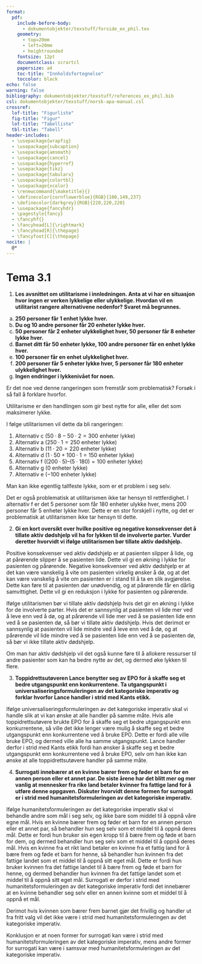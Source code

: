 ```yaml
---
format: 
  pdf:
    include-before-body:
      - dokumentobjekter/texstuff/forside_ex_phil.tex  
    geometry:
      - top=20mm
      - left=20mm
      - heightrounded
    fontsize: 12pt
    documentclass: scrartcl
    papersize: a4
    toc-title: "Innholdsfortegnelse"
    toccolor: black
echo: false
warning: false
bibliography: dokumentobjekter/texstuff/references_ex_phil.bib
csl: dokumentobjekter/texstuff/norsk-apa-manual.csl
crossref: 
  lof-title: "Figurliste"
  fig-title: "Figur"
  lot-title: "Tabelliste"
  tbl-title: "Tabell"
header-includes:
  - \usepackage{wrapfig}
  - \usepackage{subcaption}
  - \usepackage{amsmath}
  - \usepackage{cancel}
  - \usepackage{hyperref}
  - \usepackage{tikz}
  - \usepackage{tabularx}
  - \usepackage{colortbl}
  - \usepackage{xcolor}
  - \renewcommand{\maketitle}{}
  - \definecolor{cornflowerblue}{RGB}{100,149,237}
  - \definecolor{darkgrey}{RGB}{220,220,220}
  - \usepackage{fancyhdr}
  - \pagestyle{fancy}
  - \fancyhf{} 
  - \fancyhead[L]{\rightmark}
  - \fancyhead[R]{\thepage}
  - \fancyfoot[C]{\thepage}
nocite: |
  @*
---
```


# Tema 3.1

1.  **Les avsnittet om utilitarisme i innledningen. Anta at vi har en situasjon hvor ingen er verken lykkelige eller ulykkelige. Hvordan vil en utilitarist rangere alternativene nedenfor? Svaret må begrunnes.**


a)  **250 personer får 1 enhet lykke hver.**
b)  **Du og 10 andre personer får 20 enheter lykke hver.**
c)  **50 personer får 2 enheter ulykkelighet hver, 50 personer får 8 enheter lykke hver.**
d)  **Barnet ditt får 50 enheter lykke, 100 andre personer får en enhet lykke hver.**
e)  **100 personer får en enhet ulykkelighet hver.**
f)  **200 personer får 5 enheter lykke hver, 5 personer får 180 enheter ulykkelighet hver.**
g)  **Ingen endringer i lykkenivået for noen.**

Er det noe ved denne rangeringen som fremstår som problematisk? Forsøk i så fall å forklare hvorfor.

Utilitarisme er den handlingen som gir best nytte for alle, eller det som maksimerer lykke.

I følge utilitarismen vil dette da bli rangeringen:

1. Alternativ c ($50 \cdot 8 - 50 \cdot 2= 300$ enheter lykke)
2. Alternativ a ($250 \cdot 1 = 250$ enheter lykke)
3. Alternativ b ($11 \cdot 20 = 220$ enheter lykke)
4. Alternativ d ($1 \cdot 50 + 100 \cdot 1 = 150$ enheter lykke)
5. Alternativ f ($(200 \cdot 5) – (5 \cdot 180) = 100$ enheter lykke)
6. Alternativ g ($0$ enheter lykke)
7. Alternativ e ($-100$ enheter lykke) 


Man kan ikke egentlig tallfeste lykke, som er et problem i seg selv.

Det er  også problematisk at utilitarismen ikke tar hensyn til rettferdighet. I alternativ f er det 5 personer som får 180 enheter ulykke hver, mens 200 personer får 5 enheter lykke hver. Dette er en stor forskjell i nytte, og det er problematisk at utilitarismen ikke tar hensyn til dette.

2. **Gi en kort oversikt over hvilke positive og negative konsekvenser det å tillate aktiv dødshjelp vil ha for lykken til de involverte parter. Vurder deretter hvorvidt vi ifølge utilitarismen bør tillate aktiv dødshjelp.**

Positive konsekvenser ved aktiv dødshjelp er at pasienten slipper å lide, og at pårørende slipper å se pasienten lide. Dette vil gi en økning i lykke for pasienten og pårørende. Negative konsekvenser ved aktiv dødshjelp er at det kan være vanskelig å vite om pasienten virkelig ønsker å dø, og at det kan være vanskelig å vite om pasienten er i stand til å ta en slik avgjørelse. Dette kan føre til at pasienten dør unødvendig, og at pårørende får en dårlig samvittighet. Dette vil gi en reduksjon i lykke for pasienten og pårørende.

Ifølge utilitarismen bør vi tillate aktiv dødshjelp hvis det gir en økning i lykke for de involverte parter. Hvis det er sannsynlig at pasienten vil lide mer ved å leve enn ved å dø, og at pårørende vil lide mer ved å se pasienten lide enn ved å se pasienten dø, så bør vi tillate aktiv dødshjelp. Hvis det derimot er sannsynlig at pasienten vil lide mindre ved å leve enn ved å dø, og at pårørende vil lide mindre ved å se pasienten lide enn ved å se pasienten dø, så bør vi ikke tillate aktiv dødshjelp.

Om man har aktiv dødshjelp vil det også kunne føre til å allokere ressurser til andre pasienter som kan ha bedre nytte av det, og dermed øke lykken til flere.

3. **Toppidrettsutøveren Lance benytter seg av EPO for å skaffe seg et bedre utgangspunkt enn konkurrentene. Ta utgangspunkt i universaliseringsformuleringen av det kategoriske imperativ og forklar hvorfor Lance handler i strid med Kants etikk.**

Ifølge universaliseringsformuleringen av det kategoriske imperativ skal vi handle slik at vi kan ønske at alle handler på samme måte. Hvis alle toppidrettsutøvere brukte EPO for å skaffe seg et bedre utgangspunkt enn konkurrentene, så ville det ikke lenger være mulig å skaffe seg et bedre utgangspunkt enn konkurrentene ved å bruke EPO. Dette er fordi alle ville bruke EPO, og dermed ville alle ha samme utgangspunkt. Lance handler derfor i strid med Kants etikk fordi han ønsker å skaffe seg et bedre utgangspunkt enn konkurrentene ved å bruke EPO, selv om han ikke kan ønske at alle toppidrettsutøvere handler på samme måte.


4. **Surrogati innebærer at en kvinne bærer frem og føder et barn for en annen person eller et annet par. De siste årene har det blitt mer og mer vanlig at mennesker fra rike land betaler kvinner fra fattige land for å utføre denne oppgaven. Diskuter hvorvidt denne formen for surrogati er i strid med humanitetsformuleringen av det kategoriske imperativ.**

Ifølge humanitetsformuleringen av det kategoriske imperativ skal vi behandle andre som mål i seg selv, og ikke bare som middel til å oppnå våre egne mål. Hvis en kvinne bærer frem og føder et barn for en annen person eller et annet par, så behandler hun seg selv som et middel til å oppnå deres mål. Dette er fordi hun bruker sin egen kropp til å bære frem og føde et barn for dem, og dermed behandler hun seg selv som et middel til å oppnå deres mål. Hvis en kvinne fra et rikt land betaler en kvinne fra et fattig land for å bære frem og føde et barn for henne, så behandler hun kvinnen fra det fattige landet som et middel til å oppnå sitt eget mål. Dette er fordi hun bruker kvinnen fra det fattige landet til å bære frem og føde et barn for henne, og dermed behandler hun kvinnen fra det fattige landet som et middel til å oppnå sitt eget mål. Surrogati er derfor i strid med humanitetsformuleringen av det kategoriske imperativ fordi det innebærer at en kvinne behandler seg selv eller en annen kvinne som et middel til å oppnå et mål.

Derimot hvis kvinnen som bærer frem barnet gjør det frivillig og handler ut fra fritt valg vil det ikke være i strid med humanitetsformuleringen av det kategoriske imperativ.

Konklusjon er at noen former for surrogati kan være i strid med humanitetsformuleringen av det kategoriske imperativ, mens andre former for surrogati kan være i samsvar med humanitetsformuleringen av det kategoriske imperativ.


\clearpage
